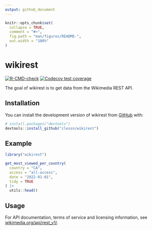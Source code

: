 ```yaml
---
output: github_document
---
```


<!-- README.md is generated from README.Rmd. Please edit that file -->

```r
knitr::opts_chunk$set(
  collapse = TRUE,
  comment = "#>",
  fig.path = "man/figures/README-",
  out.width = "100%"
)
```

# wikirest

<!-- badges: start -->
[![R-CMD-check](https://github.com/clessn/wikirest/actions/workflows/R-CMD-check.yaml/badge.svg)](https://github.com/clessn/wikirest/actions/workflows/R-CMD-check.yaml)
[![Codecov test coverage](https://codecov.io/gh/clessn/wikirest/branch/main/graph/badge.svg)](https://app.codecov.io/gh/clessn/wikirest?branch=main)
<!-- badges: end -->

The goal of wikirest is to get data from the Wikimedia REST API.

## Installation

You can install the development version of wikirest from [GitHub](https://github.com/) with:

``` r
# install.packages("devtools")
devtools::install_github("clessn/wikirest")
```

## Example

```r
library("wikirest")

get_most_viewed_per_country(
  country = "CA",
  access = "all-access",
  date = "2022-01-01",
  tidy = TRUE
) |>
  utils::head()
```

## Usage

For API documentation, terms of service and licensing information, see [wikimedia.org/api/rest_v1/](https://wikimedia.org/api/rest_v1/).
